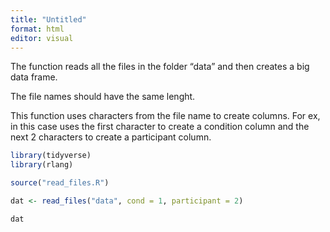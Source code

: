 ```yaml
---
title: "Untitled"
format: html
editor: visual
---
```


The function reads all the files in the folder "data" and then creates a big data frame.

The file names should have the same lenght.

This function uses characters from the file name to create columns. For ex, in this case uses the first character to create a condition column and the next 2 characters to create a participant column.

```r
library(tidyverse)
library(rlang)

source("read_files.R")

dat <- read_files("data", cond = 1, participant = 2)

dat
```

